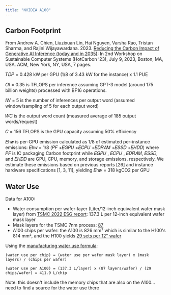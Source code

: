 ```yaml
---
title: "NVIDIA A100"
---
```


## Carbon Footprint

From Andrew A. Chien, Liuzixuan Lin, Hai Nguyen, Varsha Rao, Tristan Sharma, and Rajini Wijayawardana. 2023. [Reducing the Carbon Impact of Generative AI Inference (today and in 2035)](https://dl.acm.org/doi/pdf/10.1145/3604930.3605705): In 2nd Workshop on Sustainable Computer Systems (HotCarbon ’23), July 9, 2023, Boston, MA, USA. ACM, New York, NY, USA, 7 pages.

𝑇𝐷𝑃 = 0.428 kW per GPU (1/8 of 3.43 kW for the instance) x 1.1 PUE

𝑂𝐼 = 0.35 is TFLOPS per inference assuming GPT-3 model (around 175 billion weights) processed with BF16 operations. 

𝐼𝑊 = 5 is the number of inferences per output word (assumed window/sampling of 5 for each output word)

𝑊𝐶 is the output word count (measured average of 185 output words/request)

𝐶 = 156 TFLOPS is the GPU capacity assuming 50% efficiency

𝐸h𝑤 is per-GPU emission calculated as 1/8 of estimated per-instance emissions:
𝐸h𝑤 = 1/8 (𝑃𝐹 +𝐸𝐺𝑃𝑈 +𝐸𝐶𝑃𝑈 +𝐸𝐷𝑅𝐴𝑀 +𝐸𝑆𝑆𝐷 +𝐸𝐻𝐷𝐷)
where 𝑃𝐹 is IC packaging Carbon footprint while 𝐸𝐺𝑃𝑈 , 𝐸𝐶𝑃𝑈 , 𝐸𝐷𝑅𝐴𝑀, 𝐸𝑆𝑆𝐷, and 𝐸𝐻𝐷𝐷 are GPU, CPU, memory, and storage emissions, respectively. We estimate these emissions based on previous reports [26] and instance hardware specifications [1, 3, 11], yielding 𝐸h𝑤 = 318 kgCO2 per GPU

## Water Use

Data for A100:
- Water consumption per wafer-layer (Liter/12-inch equivalent wafer mask layer) from [TSMC 2022 ESG report](https://esg.tsmc.com/en-US/file/public/e-all_2022.pdf): 137.3 L per 12-inch equivalent wafer mask layer
- Mask layers for the TSMC 7nm process: [87](https://www.3dincites.com/2021/08/sustainability-in-the-semiconductor-fab-and-sub-fab/#)
- A100 chips per wafer: the A100 is 826 mm² which is similar to the H100's 814 mm², and the H100 yields [29 sets per 12" wafer](https://www.nextbigfuture.com/2024/06/growing-size-of-ai-chips-forces-tsmc-to-work-on-tripling-the-size-of-wafers.html)

Using the [manufacturing water use formula](https://localhost:3000/cluster#embodied-water-use):
```
(water use per chip) = (water use per wafer mask layer) x (mask layers) / (chips per wafer)

(water use per A100) = (137.3 L/layer) x (87 layers/wafer) / (29 chips/wafer) = 411.9 L/chip
```

Note: this doesn't include the memory chips that are also on the A100... need to find a source for the water use there
